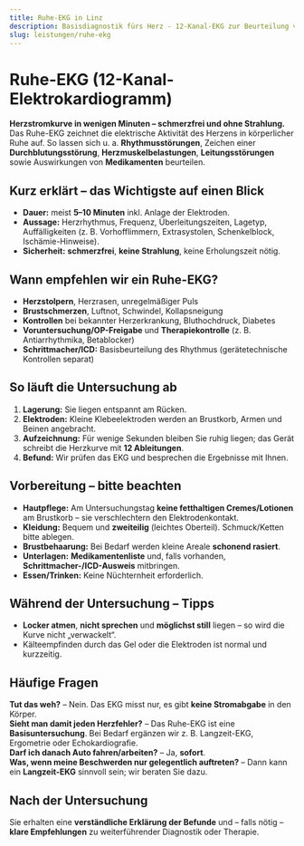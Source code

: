 ```yaml
---
title: Ruhe-EKG in Linz
description: Basisdiagnostik fürs Herz - 12-Kanal-EKG zur Beurteilung von Rhythmus und Durchblutung. Schnell erklärt, kurze Wartezeiten. Termin einfach online buchen.
slug: leistungen/ruhe-ekg
---
```



# Ruhe-EKG (12-Kanal-Elektrokardiogramm)

**Herzstromkurve in wenigen Minuten – schmerzfrei und ohne Strahlung.**  
Das Ruhe-EKG zeichnet die elektrische Aktivität des Herzens in körperlicher Ruhe auf. So lassen sich u. a. **Rhythmusstörungen**, Zeichen einer **Durchblutungsstörung**, **Herzmuskelbelastungen**, **Leitungsstörungen** sowie Auswirkungen von **Medikamenten** beurteilen.

## Kurz erklärt – das Wichtigste auf einen Blick

- **Dauer:** meist **5–10 Minuten** inkl. Anlage der Elektroden.
- **Aussage:** Herzrhythmus, Frequenz, Überleitungszeiten, Lagetyp, Auffälligkeiten (z. B. Vorhofflimmern, Extrasystolen, Schenkelblock, Ischämie-Hinweise).
- **Sicherheit:** **schmerzfrei**, **keine Strahlung**, keine Erholungszeit nötig.

## Wann empfehlen wir ein Ruhe-EKG?

- **Herzstolpern**, Herzrasen, unregelmäßiger Puls
- **Brustschmerzen**, Luftnot, Schwindel, Kollapsneigung
- **Kontrollen** bei bekannter Herzerkrankung, Bluthochdruck, Diabetes
- **Voruntersuchung/OP-Freigabe** und **Therapiekontrolle** (z. B. Antiarrhythmika, Betablocker)
- **Schrittmacher/ICD:** Basisbeurteilung des Rhythmus (gerätetechnische Kontrollen separat)

## So läuft die Untersuchung ab

1. **Lagerung:** Sie liegen entspannt am Rücken.
2. **Elektroden:** Kleine Klebeelektroden werden an Brustkorb, Armen und Beinen angebracht.
3. **Aufzeichnung:** Für wenige Sekunden bleiben Sie ruhig liegen; das Gerät schreibt die Herzkurve mit **12 Ableitungen**.
4. **Befund:** Wir prüfen das EKG und besprechen die Ergebnisse mit Ihnen.

## Vorbereitung – bitte beachten

- **Hautpflege:** Am Untersuchungstag **keine fetthaltigen Cremes/Lotionen** am Brustkorb – sie verschlechtern den Elektrodenkontakt.
- **Kleidung:** Bequem und **zweiteilig** (leichtes Oberteil). Schmuck/Ketten bitte ablegen.
- **Brustbehaarung:** Bei Bedarf werden kleine Areale **schonend rasiert**.
- **Unterlagen:** **Medikamentenliste** und, falls vorhanden, **Schrittmacher-/ICD-Ausweis** mitbringen.
- **Essen/Trinken:** Keine Nüchternheit erforderlich.

## Während der Untersuchung – Tipps

- **Locker atmen**, **nicht sprechen** und **möglichst still** liegen – so wird die Kurve nicht „verwackelt“.
- Kälteempfinden durch das Gel oder die Elektroden ist normal und kurzzeitig.

## Häufige Fragen

**Tut das weh?** – Nein. Das EKG misst nur, es gibt **keine Stromabgabe** in den Körper.  
**Sieht man damit jeden Herzfehler?** – Das Ruhe-EKG ist eine **Basisuntersuchung**. Bei Bedarf ergänzen wir z. B. Langzeit-EKG, Ergometrie oder Echokardiografie.  
**Darf ich danach Auto fahren/arbeiten?** – Ja, **sofort**.  
**Was, wenn meine Beschwerden nur gelegentlich auftreten?** – Dann kann ein **Langzeit-EKG** sinnvoll sein; wir beraten Sie dazu.

## Nach der Untersuchung

Sie erhalten eine **verständliche Erklärung der Befunde** und – falls nötig – **klare Empfehlungen** zu weiterführender Diagnostik oder Therapie.

<ScheduleAppointment></ScheduleAppointment>
